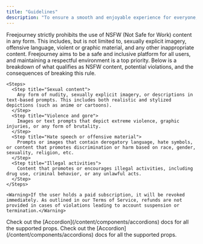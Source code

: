 ```yaml
---
title: "Guidelines"
description: "To ensure a smooth and enjoyable experience for everyone, it's important to follow these guidelines when using Freejourney. These rules help maintain a positive and productive environment while ensuring the bot functions properly. Whether you're crafting prompts, exploring advanced features, or interacting with others, adhering to these guidelines will keep Freejourney accessible and efficient for all users."
---
```


<AccordionGroup>
  <Accordion title="No NSFW Content"  icon="skull">
    Freejourney strictly prohibits the use of NSFW (Not Safe for Work) content in any form. This includes, but is not limited to, sexually explicit imagery, offensive language, violent or graphic material, and any other inappropriate content. Freejourney aims to be a safe and inclusive platform for all users, and maintaining a respectful environment is a top priority. Below is a breakdown of what qualifies as NSFW content, potential violations, and the consequences of breaking this rule.

    <Steps>
      <Step title="Sexual content">
        Any form of nudity, sexually explicit imagery, or descriptions in text-based prompts. This includes both realistic and stylized depictions (such as anime or cartoons).
      </Step>
      <Step title="Violence and gore">
        Images or text prompts that depict extreme violence, graphic injuries, or any form of brutality.
      </Step>
      <Step title="Hate speech or offensive material">
        Prompts or images that contain derogatory language, hate symbols, or content that promotes discrimination or harm based on race, gender, sexuality, religion, etc.
      </Step>
      <Step title="Illegal activities">
        Content that promotes or encourages illegal activities, including drug use, criminal behavior, or any unlawful acts.
      </Step>
    </Steps>

    <Warning>If the user holds a paid subscription, it will be revoked immediately. As outlined in our Terms of Service, refunds are not provided in cases of violations leading to account suspension or termination.</Warning>

  </Accordion>

  <Accordion title="FAQ with Icon" icon="alien-8bit">
    Check out the [Accordion](/content/components/accordions) docs for all the supported props.
  </Accordion>

  <Accordion title="FAQ without Icon">
    Check out the [Accordion](/content/components/accordions) docs for all the supported props.
  </Accordion>
</AccordionGroup>